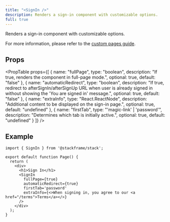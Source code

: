 ```yaml
---
title: "<SignIn />"
description: Renders a sign-in component with customizable options.
full: true
---
```


Renders a sign-in component with customizable options.

<SignInDemo />

For more information, please refer to the [custom pages guide](../customization/custom-pages.mdx).

## Props

<PropTable
  props={[
    {
      name: "fullPage",
      type: "boolean",
      description: "If true, renders the component in full-page mode.",
      optional: true,
      default: "false"
    },
    {
      name: "automaticRedirect",
      type: "boolean",
      description: "If true, redirect to afterSignIn/afterSignUp URL when user is already signed in without showing the 'You are signed in' message.",
      optional: true,
      default: "false"
    },
    {
      name: "extraInfo",
      type: "React.ReactNode",
      description: "Additional content to be displayed on the sign-in page.",
      optional: true,
      default: "undefined"
    },
    {
      name: "firstTab",
      type: "'magic-link' | 'password'",
      description: "Determines which tab is initially active.",
      optional: true,
      default: "undefined"
    }
  ]}
/>

## Example

```tsx
import { SignIn } from '@stackframe/stack';

export default function Page() {
  return (
    <div>
      <h1>Sign In</h1>
      <SignIn
        fullPage={true}
        automaticRedirect={true}
        firstTab='password'
        extraInfo={<>When signing in, you agree to our <a href="/terms">Terms</a></>}
      />
    </div>
  );
}
```
